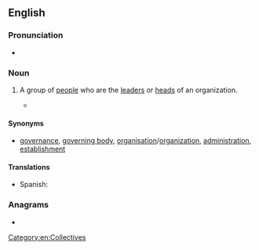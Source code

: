 ==English==

===Pronunciation===
* {{audio|en|En-au-top brass.ogg|Audio (AU)}}

===Noun===
{{en-noun|-|es}}

# {{lb|en|idiomatic|colloquial}} A group of [[people]] who are the [[leader]]s or [[head]]s of an organization.
#* {{quote-journal
|en
|year=1872
|author=New Zealand Parliament, House of Representatives
|title=Parliamentary debates
|journal=57
|volume=1-6
|page=649
|passage=The '''top brass''' of the army are up to various types of mischief and they do not want the public or even Members of Parliament to know about them.}}

====Synonyms====
* {{sense|group of persons who are the leaders}} [[governance]], [[governing body]], [[organisation]]/[[organization]], [[administration]], [[establishment]]

====Translations====
{{trans-top}}
{{trans-mid}}
* Spanish: {{t|es|plana mayor|f}}
{{trans-bottom}}

===Anagrams===
* {{anagrams|en|a=aboprsst|barposts}}

[[Category:en:Collectives]]